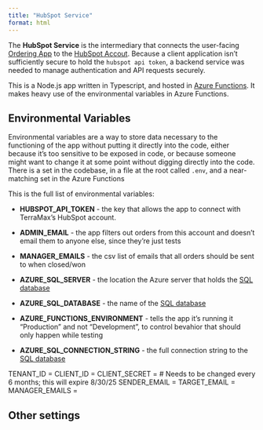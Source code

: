```yaml
---
title: "HubSpot Service"
format: html
---
```


The **HubSpot Service** is the intermediary that connects the user-facing [Ordering App](../ordering-app/ordering-app.html) to the [HubSpot Accout](../../hubspot/hubspot-overview.qmd). Because a client application isn't sufficiently secure to hold the `hubspot api token`, a backend service was needed to manage authentication and API requests securely.

This is a Node.js app written in Typescript, and hosted in [Azure Functions](azure-functions.html).  It makes heavy use of the environmental variables in Azure Functions.  

## Environmental Variables
Environmental variables are a way to store data necessary to the functioning of the app without putting it directly into the code, either because it's too sensitive to be exposed in code, or because someone might want to change it at some point without digging directly into the code.  There is a set in the codebase, in a file at the root called `.env`, and a near-matching set in the Azure Functions 

  This is the full list of environmental variables:

- **HUBSPOT_API_TOKEN** - the key that allows the app to connect with TerraMax's HubSpot account.
- **ADMIN_EMAIL** - the app filters out orders from this account and doesn't email them to anyone else, since they're just tests
- **MANAGER_EMAILS** - the csv list of emails that all orders should be sent to when closed/won
- **AZURE_SQL_SERVER** - the location the Azure server that holds the [SQL database](../terramax-data/terramax-data.html)
- **AZURE_SQL_DATABASE** - the name of the [SQL database](../terramax-data/terramax-data.html)
- **AZURE_FUNCTIONS_ENVIRONMENT** - tells the app it's running it "Production" and not "Development", to control bevahior that should only happen while testing

- **AZURE_SQL_CONNECTION_STRING** - the full connection string to the [SQL database](../terramax-data/terramax-data.html)

TENANT_ID = 
CLIENT_ID = 
CLIENT_SECRET =   # Needs to be changed every 6 months; this will expire 8/30/25
SENDER_EMAIL = 
TARGET_EMAIL = 
MANAGER_EMAILS =

## Other settings

